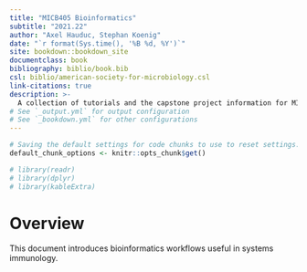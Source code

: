 ```yaml
---
title: "MICB405 Bioinformatics"
subtitle: "2021.22"
author: "Axel Hauduc, Stephan Koenig"
date: "`r format(Sys.time(), '%B %d, %Y')`"
site: bookdown::bookdown_site
documentclass: book
bibliography: biblio/book.bib
csl: biblio/american-society-for-microbiology.csl
link-citations: true
description: >-
  A collection of tutorials and the capstone project information for MICB405.
# See `_output.yml` for output configuration
# See `_bookdown.yml` for other configurations
---
```


```r
# Saving the default settings for code chunks to use to reset settings.
default_chunk_options <- knitr::opts_chunk$get()

# library(readr)
# library(dplyr)
# library(kableExtra)
```

# Overview {-}

This document introduces bioinformatics workflows useful in systems immunology.
